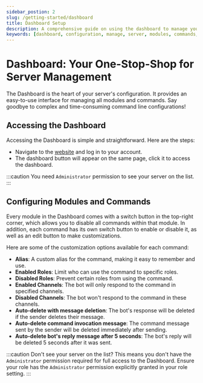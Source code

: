 ```yaml
---
sidebar_postion: 2
slug: /getting-started/dashboard
title: Dashboard Setup
description: A comprehensive guide on using the dashboard to manage your server and configure modules and commands.
keywords: [dashboard, configuration, manage, server, modules, commands, access]
---
```


# Dashboard: Your One-Stop-Shop for Server Management

The Dashboard is the heart of your server's configuration. It provides an easy-to-use interface for managing all modules and commands. Say goodbye to complex and time-consuming command line configurations!

## Accessing the Dashboard

Accessing the Dashboard is simple and straightforward. Here are the steps:
- Navigate to the [website](https://probot.io/) and log in to your account.
- The dashboard button will appear on the same page, click it to access the dashboard.

:::caution
You need `Administrator` permission to see your server on the list.
:::

## Configuring Modules and Commands

Every module in the Dashboard comes with a switch button in the top-right corner, which allows you to disable all commands within that module. In addition, each command has its own switch button to enable or disable it, as well as an edit button to make customizations.

Here are some of the customization options available for each command:
- **Alias**: A custom alias for the command, making it easy to remember and use.
- **Enabled Roles**: Limit who can use the command to specific roles.
- **Disabled Roles**: Prevent certain roles from using the command.
- **Enabled Channels**: The bot will only respond to the command in specified channels.
- **Disabled Channels**: The bot won't respond to the command in these channels.
- **Auto-delete with message deletion**: The bot's response will be deleted if the sender deletes their message.
- **Auto-delete command invocation message**: The command message sent by the sender will be deleted immediately after sending.
- **Auto-delete bot's reply message after 5 seconds**: The bot's reply will be deleted 5 seconds after it was sent.

:::caution
Don't see your server on the list? This means you don't have the `Administrator` permission required for full access to the Dashboard. Ensure your role has the `Administrator` permission explicitly granted in your role setting.
:::